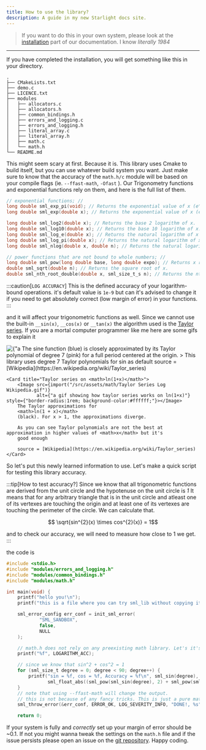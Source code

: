 ```yaml
---
title: How to use the library?
description: A guide in my new Starlight docs site.
---
```




> If you want to do this in your own system, please look at the [installation](/reference/installation/) part of our documentation. I know _literally 1984_

---

If you have completed the installation, you will get something like this in your directory.

```shell
.
├── CMakeLists.txt
├── demo.c
├── LICENCE.txt
├── modules
│   ├── allocators.c
│   ├── allocators.h
│   ├── common_bindings.h
│   ├── errors_and_logging.c
│   ├── errors_and_logging.h
│   ├── literal_array.c
│   ├── literal_array.h
│   ├── math.c
│   └── math.h
└── README.md
```

This might seem scary at first. Because it is. This library uses Cmake to build itself, but you can use whatever build system you want.
Just make sure to know that the accuracy of the `math.h/c` module will be based on your compile flags (ie. `--ffast-math`, `-Ofast` ).
Our Trigonometry functions and exponential functions rely on them, and here is the full list of them.

```c
// exponential functions; //
long double sml_exp_pi(void); // Returns the exponential value of x (e^pi).
long double sml_exp(double x); // Returns the exponential value of x (e^x).

long double sml_log2(double x); // Returns the base 2 logarithm of x.
long double sml_log10(double x); // Returns the base 10 logarithm of x. But wit high accuracy
long double sml_log_e(double x); // Returns the natural logarithm of x (base e). But wit high accuracy
long double sml_log_pi(double x); // Returns the natural logarithm of x (base pi). But wit high accuracy
long double sml_nlog(double x, double n); // Returns the natural logarithm of x (x^n). But wit high accuracy

// power functions that are not bound to whole numbers; //
long double sml_pow(long double base, long double expo); // Returns x raised to the power of y (x^y).
double sml_sqrt(double n); // Returns the square root of x.
double sml_nth_root_double(double x, sml_size_t_s n); // Returns the nth root of x
```

:::caution[`LOG ACCURACY`]
This is the defined accuracy of your logarithm-bound operations. it's default value is `1e-9` but can it's advised to
change it if you need to get absolutely correct (low margin of error) in your functions.
:::

and it will affect your trigonometric functions as well. Since we cannot use the built-in `__sin(x)`, `__cos(x)` or `__tan(x)` the algorithm used
is the [Taylor series](https://en.wikipedia.org/wiki/Taylor_series). If you are a mortal computer programmer like me here are some gifs to explain it

<CardGrid>
    <Card title="Taylor series on sin">
        <Image src={import("/src/assets/math/Taylor Series Sin Wikipedia.png")}
               alt={"a picture showing how a Taylor polynomial works on sin "} style={"border-radius:1rem; background-color:#ffffff;"}></Image>
        The sine function (blue) is closely approximated by its Taylor polynomial of degree 7 (pink) for a full period
        centered at the origin.
        > This library uses degree 7 Taylor polynomials for sin as default
        source = [Wikipedia](https://en.wikipedia.org/wiki/Taylor_series)
    </Card>

    <Card title="Taylor series on <math>ln(1+x)</math>">
        <Image src={import("/src/assets/math/Taylor Series Log Wikipedia.gif")}
               alt={"a gif showing how taylor series works on ln(1+x)"} style={"border-radius:1rem; background-color:#ffffff;"}></Image>
        The Taylor approximations for
        <math>ln(1 + x)</math>
        (black). For x > 1, the approximations diverge.

        As you can see Taylor polynomials are not the best at approximation in higher values of <math>x</math> but it's
        good enough

        source = [Wikipedia](https://en.wikipedia.org/wiki/Taylor_series)
    </Card>
</CardGrid>




So let's put this newly learned information to use. Let's make a quick script for testing this library accuracy.

:::tip[How to test accuracy?]
Since we know that all trigonometric functions are derived from the unit circle and the hypotenuse on the unit circle is
_1_ It means that for any arbitrary triangle that is in the unit circle and atleast one of its vertexes are touching the
origin and at least one of its vertexes are touching the perimeter of the circle. We can calculate that.

$$ \sqrt{sin^{2}(x) \times cos^{2}(x)} = 1$$

and to check our accuracy, we will need to measure how close to 1 we get.
:::

the code is

```c
#include <stdio.h>
#include "modules/errors_and_logging.h"
#include "modules/common_bindings.h"
#include "modules/math.h"

int main(void) {
    printf("hello you!\n");
    printf("this is a file where you can try sml_lib without copying it :D\n");

    sml_error_config err_conf = init_sml_error(
            "SML_SANDBOX",
            false,
            NULL
    );

    // math.h does not rely on any preexisting math library. Let's it's check accuracy!
    printf("%f", LOGARITHM_ACC);

    // since we know that sin^2 + cos^2 = 1
    for (sml_size_t degree = 0; degree < 90; degree++) {
        printf("sin = %f, cos = %f, Accuracy = %f\n", sml_sin(degree), sml_cos(degree),
               sml_float_abs((sml_pow(sml_sin(degree), 2) + sml_pow(sml_cos(degree), 2))));
    }
    // note that using --ffast-math will change the output.
    // this is not because of any fancy tricks. This is just a pure math/skill issue.
    sml_throw_error(&err_conf, ERROR_OK, LOG_SEVERITY_INFO, "DONE!, %s", "With Style");

    return 0;
```
If your system is fully and _correctly_ set up your margin of error should be ~0.1.
If not you might wanna tweak the settings on the `math.h` file and if the issue persists please open an issue on the
[git repository](https://github.com/Neq141/SML-Lib). Happy coding.
